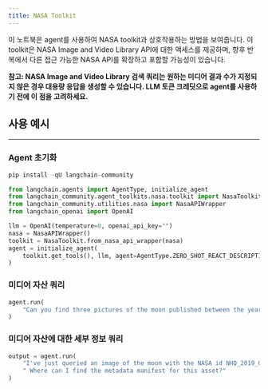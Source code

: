 ```yaml
---
title: NASA Toolkit
---
```


이 노트북은 agent를 사용하여 NASA toolkit과 상호작용하는 방법을 보여줍니다. 이 toolkit은 NASA Image and Video Library API에 대한 액세스를 제공하며, 향후 반복에서 다른 접근 가능한 NASA API를 확장하고 포함할 가능성이 있습니다.

**참고: NASA Image and Video Library 검색 쿼리는 원하는 미디어 결과 수가 지정되지 않은 경우 대용량 응답을 생성할 수 있습니다. LLM 토큰 크레딧으로 agent를 사용하기 전에 이 점을 고려하세요.**

## 사용 예시

---

### Agent 초기화

```python
pip install -qU langchain-community
```

```python
from langchain.agents import AgentType, initialize_agent
from langchain_community.agent_toolkits.nasa.toolkit import NasaToolkit
from langchain_community.utilities.nasa import NasaAPIWrapper
from langchain_openai import OpenAI

llm = OpenAI(temperature=0, openai_api_key="")
nasa = NasaAPIWrapper()
toolkit = NasaToolkit.from_nasa_api_wrapper(nasa)
agent = initialize_agent(
    toolkit.get_tools(), llm, agent=AgentType.ZERO_SHOT_REACT_DESCRIPTION, verbose=True
)
```

### 미디어 자산 쿼리

```python
agent.run(
    "Can you find three pictures of the moon published between the years 2014 and 2020?"
)
```

### 미디어 자산에 대한 세부 정보 쿼리

```python
output = agent.run(
    "I've just queried an image of the moon with the NASA id NHQ_2019_0311_Go Forward to the Moon."
    " Where can I find the metadata manifest for this asset?"
)
```